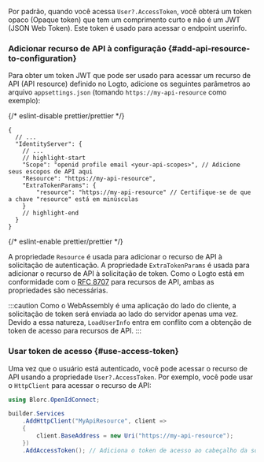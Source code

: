 
<ApiResourcesDescription />

Por padrão, quando você acessa `User?.AccessToken`, você obterá um token opaco (Opaque token) que tem um comprimento curto e não é um JWT (JSON Web Token). Este token é usado para acessar o endpoint userinfo.

### Adicionar recurso de API à configuração \{#add-api-resource-to-configuration}

Para obter um token JWT que pode ser usado para acessar um recurso de API (API resource) definido no Logto, adicione os seguintes parâmetros ao arquivo `appsettings.json` (tomando `https://my-api-resource` como exemplo):

{/* eslint-disable prettier/prettier */}
```json5 title="appsettings.json"
{
  // ...
  "IdentityServer": {
    // ...
    // highlight-start
    "Scope": "openid profile email <your-api-scopes>", // Adicione seus escopos de API aqui
    "Resource": "https://my-api-resource",
    "ExtraTokenParams": {
        "resource": "https://my-api-resource" // Certifique-se de que a chave "resource" está em minúsculas
    }
    // highlight-end
  }
}
```
{/* eslint-enable prettier/prettier */}

A propriedade `Resource` é usada para adicionar o recurso de API à solicitação de autenticação. A propriedade `ExtraTokenParams` é usada para adicionar o recurso de API à solicitação de token. Como o Logto está em conformidade com o [RFC 8707](https://tools.ietf.org/html/rfc8707) para recursos de API, ambas as propriedades são necessárias.

:::caution
Como o WebAssembly é uma aplicação do lado do cliente, a solicitação de token será enviada ao lado do servidor apenas uma vez. Devido a essa natureza, `LoadUserInfo` entra em conflito com a obtenção de token de acesso para recursos de API.
:::

### Usar token de acesso \{#use-access-token}

Uma vez que o usuário está autenticado, você pode acessar o recurso de API usando a propriedade `User?.AccessToken`. Por exemplo, você pode usar o `HttpClient` para acessar o recurso de API:

```csharp
using Blorc.OpenIdConnect;

builder.Services
    .AddHttpClient("MyApiResource", client =>
    {
        client.BaseAddress = new Uri("https://my-api-resource");
    })
    .AddAccessToken(); // Adiciona o token de acesso ao cabeçalho da solicitação
```
